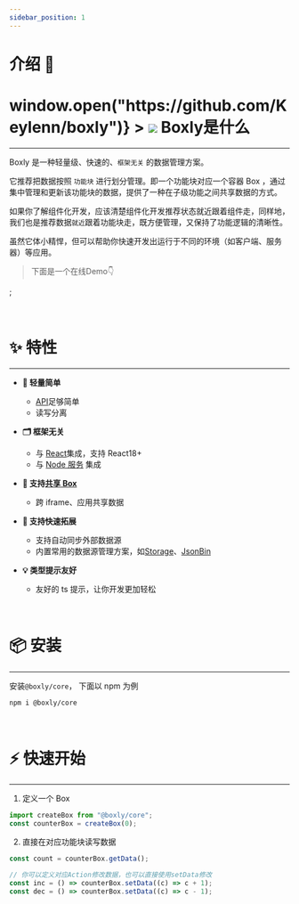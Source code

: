 ```yaml
---
sidebar_position: 1
---
```


# 介绍 🎊

<h1
  className="inline-flex-center"
  style={{ cursor: "pointer" }}
  onClick={() => window.open("https://github.com/Keylenn/boxly")}
>
  <img
    referrerpolicy="no-referrer"
    src="https://gitee.com/keylenn/cos/raw/master/imgs/@boxly-logo.png"
    loading="lazy"
    style={{ width: "1em" }}
    className="breathe"
  />
  <span>Boxly是什么</span>
</h1>

---

Boxly 是一种轻量级、快速的、<span className="primary-color">`框架无关`</span> 的数据管理方案。

它推荐把数据按照 <span className="primary-color">`功能块`</span> 进行划分管理。即一个功能块对应一个容器 Box ，通过集中管理和更新该功能块的数据，提供了一种在子级功能之间共享数据的方式。

如果你了解组件化开发，应该清楚组件化开发推荐状态就近跟着组件走，同样地，我们也是推荐数据<span className="primary-color">`就近`</span>跟着功能块走，既方便管理，又保持了功能逻辑的清晰性。

虽然它体小精悍，但可以帮助你快速开发出运行于不同的环境（如客户端、服务器）等应用。

> 下面是一个在线Demo👇


<BoxlyCoreDemo />;

<br />

# ✨ 特性

---

- **🎈 轻量简单**

  - [API](/docs/front-end/data-management/boxly/api/create-box)足够简单
  - 读写分离

- **🗂 框架无关**

  - 与 [React](/docs/front-end/data-management/boxly/ecology/react)集成，支持 React18+
  - 与 [Node 服务](/docs/front-end/data-management/boxly/ecology/node) 集成

- **🤝 支持[共享 Box](/docs/front-end/data-management/boxly/ecology/share)**

  - 跨 iframe、应用共享数据

- **🎨 支持快速拓展**

  - 支持自动同步外部数据源
  - 内置常用的数据源管理方案，如[Storage](/docs/front-end/data-management/boxly/api/create-storage-box)、[JsonBin](/docs/front-end/data-management/boxly/api/create-jsonbin-box)

- **💡 类型提示友好**
  - 友好的 ts 提示，让你开发更加轻松

<br />

# 📦 安装

---

安装<span className="primary-color">`@boxly/core`</span>， 下面以 npm 为例

```bash
npm i @boxly/core
```

<br />

# ⚡ 快速开始

---

1. 定义一个 Box

```ts
import createBox from "@boxly/core";
const counterBox = createBox(0);
```

2. 直接在对应功能块读写数据

```ts
const count = counterBox.getData();

// 你可以定义对应Action修改数据，也可以直接使用setData修改
const inc = () => counterBox.setData((c) => c + 1);
const dec = () => counterBox.setData((c) => c - 1);
```
